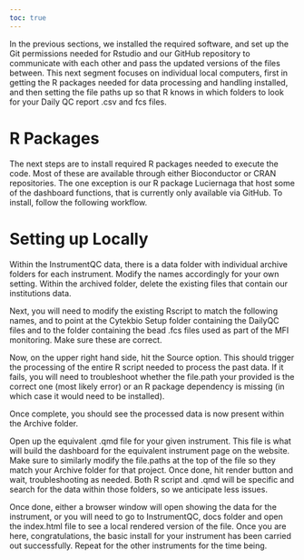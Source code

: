 ```yaml
---
toc: true
---
```

In the previous sections, we installed the required software, and set up the Git permissions needed for Rstudio and our GitHub repository to communicate with each other and pass the updated versions of the files between. This next segment focuses on individual local computers, first in getting the R packages needed for data processing and handling installed, and then setting the file paths up so that R knows in which folders to look for your Daily QC report .csv and fcs files. 

# R Packages

The next steps are to install required R packages needed to execute the code. Most of these are available through either Bioconductor or CRAN repositories. The one exception is our R package Luciernaga that host some of the dashboard functions, that is currently only available via GitHub. To install, follow the following workflow.

# Setting up Locally

Within the InstrumentQC data, there is a data folder with individual archive folders for each instrument. Modify the names accordingly for your own setting. Within the archived folder, delete the existing files that contain our institutions data.

Next, you will need to modify the existing Rscript to match the following names, and to point at the Cytekbio Setup folder containing the DailyQC files and to the folder containing the bead .fcs files used as part of the MFI monitoring. Make sure these are correct.

Now, on the upper right hand side, hit the Source option. This should trigger the processing of the entire R script needed to process the past data. If it fails, you will need to troubleshoot whether the file.path your provided is the correct one (most likely error) or an R package dependency is missing (in which case it would need to be installed).

Once complete, you should see the processed data is now present within the Archive folder.

Open up the equivalent .qmd file for your given instrument. This file is what will build the dashboard for the equivalent instrument page on the website. Make sure to similarly modify the file.paths at the top of the file so they match your Archive folder for that project. Once done, hit render button and wait, troubleshooting as needed. Both R script and .qmd will be specific and search for the data within those folders, so we anticipate less issues.

Once done, either a browser window will open showing the data for the instrument, or you will need to go to InstrumentQC, docs folder and open the index.html file to see a local rendered version of the file. Once you are here, congratulations, the basic install for your instrument has been carried out successfully. Repeat for the other instruments for the time being.

